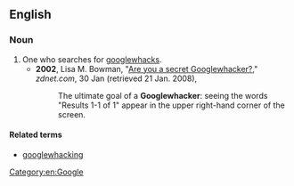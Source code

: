 ==English==

===Noun===
{{en-noun}}

# One who searches for [[googlewhack]]s.
#* '''2002''', Lisa M. Bowman, "[http://news.zdnet.com/2100-9595_22-826128.html Are you a secret Googlewhacker?]," ''zdnet.com'', 30 Jan (retrieved 21 Jan. 2008),
#*: The ultimate goal of a '''Googlewhacker''': seeing the words "Results 1-1 of 1" appear in the upper right-hand corner of the screen.

====Related terms====
* [[googlewhacking]]

[[Category:en:Google]]